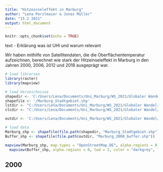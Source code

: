 ```yaml
---
title: "Hitzeinseleffekt in Marburg"
author: "Lena Perzlmaier & Jonas Müller"
date: "15 2 2021"
output: html_document
---
```


```r
knitr::opts_chunk$set(echo = TRUE)
```

text - Erklärung was ist UHI und warum relevant

Wir haben mithilfe von Satellitendaten, die die Oberflächentemperatur aufzeichnen, berechnet wie stark der Hitzeinseleffekt in Marburg in den Jahren 2000, 2006, 2012 und 2018 ausgeprägt war.

```r
# load libraries
library(raster)
library(mapview)

# load Verzeichnisse
shapedir <- 'C:/Users/Lena/Documents/Uni_Marburg/WS_2021/Globaler Wandel/Lokaler_Teil/Verwaltungdsebenen_GADM'
shapefile <- '/Marburg_Stadtgebiet.shp'
lstdir <- "C:/Users/Lena/Documents/Uni_Marburg/WS_2021/Globaler Wandel/Lokaler_Teil/LST_Daten/2000"
clcdir <- "C:/Users/Lena/Documents/Uni_Marburg/WS_2021/Globaler Wandel/Lokaler_Teil/CLC/reclass"

outdir <- 'C:/Users/Lena/Documents/Uni_Marburg/WS_2021/Globaler Wandel/Lokaler_Teil/UHI_Marburg_Ergebnisse/2000/'

# load data
Marburg_shp <- shapefile(file.path(shapedir, "Marburg_Stadtgebiet.shp"))
Buffer_shp <- shapefile(file.path(outdir, "Marburg_2000_buffer.shp"))

mapview(Marburg_shp, map.types = "OpenStreetMap.DE", alpha.regions = 0, lwd = 2, legend = FALSE) + 
  mapview(Buffer_shp, alpha.regions = 0, lwd = 2, color = "darkgrey", legend = FALSE)
```


## 2000

